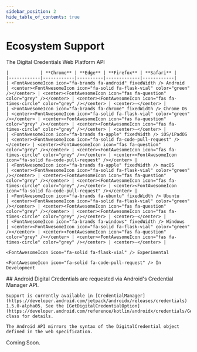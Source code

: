 ```yaml
---
sidebar_position: 2
hide_table_of_contents: true
---
```



# Ecosystem Support

<Tabs groupId="support-matrix" className="unique-tabs" queryString>
  <TabItem value="dc-api" label="Digital Credentials API (Web)" default>
    The Digital Credentials Web Platform API
    
    |            | **Chrome** | **Edge** | **Firefox** | **Safari** |
    |------------|------------|----------|-------------|------------|
    | <FontAwesomeIcon icon="fa-brands fa-android" fixedWidth /> Android    | <center><FontAwesomeIcon icon="fa-solid fa-flask-vial" color="green" /></center> | <center><FontAwesomeIcon icon="fas fa-question" color="grey" /></center> | <center><FontAwesomeIcon icon="fas fa-times-circle" color="grey" /></center> | <center>-</center> |
    | <FontAwesomeIcon icon="fa-brands fa-chrome" fixedWidth /> Chrome OS  | <center><FontAwesomeIcon icon="fa-solid fa-flask-vial" color="green" /></center> | <center><FontAwesomeIcon icon="fas fa-question" color="grey" /></center> | <center><FontAwesomeIcon icon="fas fa-times-circle" color="grey" /></center> | <center>-</center> |
    | <FontAwesomeIcon icon="fa-brands fa-apple" fixedWidth /> iOS/iPadOS | <center><FontAwesomeIcon icon="fa-solid fa-code-pull-request" /></center> | <center><FontAwesomeIcon icon="fas fa-question" color="grey" /></center> | <center><FontAwesomeIcon icon="fas fa-times-circle" color="grey" /></center> | <center><FontAwesomeIcon icon="fa-solid fa-code-pull-request" /></center> |
    | <FontAwesomeIcon icon="fa-brands fa-apple" fixedWidth /> macOS      | <center><FontAwesomeIcon icon="fa-solid fa-flask-vial" color="green" /></center> | <center><FontAwesomeIcon icon="fas fa-question" color="grey" /></center> | <center><FontAwesomeIcon icon="fas fa-times-circle" color="grey" /></center> | <center><FontAwesomeIcon icon="fa-solid fa-code-pull-request" /></center> |
    | <FontAwesomeIcon icon="fa-brands fa-ubuntu" fixedWidth /> Ubuntu     | <center><FontAwesomeIcon icon="fa-solid fa-flask-vial" color="green" /></center> | <center><FontAwesomeIcon icon="fas fa-question" color="grey" /></center> | <center><FontAwesomeIcon icon="fas fa-times-circle" color="grey" /></center> | <center>-</center> |
    | <FontAwesomeIcon icon="fa-brands fa-windows" fixedWidth /> Windows    | <center><FontAwesomeIcon icon="fa-solid fa-flask-vial" color="green" /></center> | <center><FontAwesomeIcon icon="fas fa-question" color="grey" /></center> | <center><FontAwesomeIcon icon="fas fa-times-circle" color="grey" /></center> | <center>-</center> |

    <FontAwesomeIcon icon="fa-solid fa-flask-vial" /> Experimental

    <FontAwesomeIcon icon="fa-solid fa-code-pull-request" /> In Development

  </TabItem>
    <TabItem value="app-pres-req" label="Digital Credentials API (Native)">
    ## Android
    Digital Credentials are requested via Android's Credential Manager API.
    
    Support is currently available in [CredentialManager](https://developer.android.com/jetpack/androidx/releases/credentials) 1.5.0-alpha05. See the [GetDigitalCredentialOption](https://developer.android.com/reference/kotlin/androidx/credentials/GetDigitalCredentialOption) class for details.
    
    The Android API mirrors the syntax of the DigitalCredential object defined in the web specification.
  </TabItem>
  <TabItem value="app-wallet" label="App Platform Wallet APIs">
    Coming Soon.
  </TabItem>
</Tabs>
